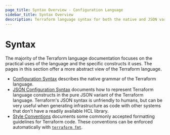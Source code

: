 ```yaml
---
page_title: Syntax Overview - Configuration Language
sidebar_title: Syntax Overview
description: Terraform language syntax for both the native and JSON variants. Also learn formatting conventions that you can enforce with terraform fmt.
---
```


# Syntax

The majority of the Terraform language documentation focuses on the practical
uses of the language and the specific constructs it uses. The pages in this
section offer a more abstract view of the Terraform language.

- [Configuration Syntax](/language/syntax/configuration) describes the native
  grammar of the Terraform language.
- [JSON Configuration Syntax](/language/syntax/json) documents
  how to represent Terraform language constructs in the pure JSON variant of the
  Terraform language. Terraform's JSON syntax is unfriendly to humans, but can
  be very useful when generating infrastructure as code with other systems that
  don't have a readily available HCL library.
- [Style Conventions](/language/syntax/style) documents some commonly
  accepted formatting guidelines for Terraform code. These conventions can be
  enforced automatically with [`terraform fmt`](/cli/commands/fmt).
